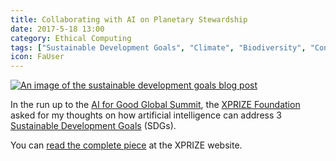 ```yaml
---
title: Collaborating with AI on Planetary Stewardship
date: 2017-5-18 13:00
category: Ethical Computing
tags: ["Sustainable Development Goals", "Climate", "Biodiversity", "Contributed"]
icon: FaUser
---
```


<a href="https://ai.xprize.org/news/blog/collaborating-ai-planetary-stewardship">
  <img alt="An image of the sustainable development goals blog post" src="/static/images/blog/content/SDGCover-small.png" title="Image of Sustainable Development Goals blog post" />
</a>

In the run up to the [AI for Good Global Summit](http://www.itu.int/en/ITU-T/AI/Pages/201706-default.aspx), the [XPRIZE Foundation](https://www.xprize.org/) asked for my thoughts on how artificial intelligence can address 3 [Sustainable Development Goals](http://www.un.org/sustainabledevelopment/sustainable-development-goals/) (SDGs).

You can [read the complete piece](https://ai.xprize.org/news/blog/collaborating-ai-planetary-stewardship) at the XPRIZE website.
